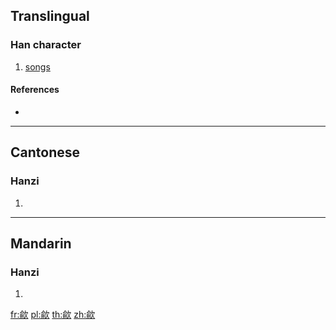 ==Translingual==

===Han character===
{{Han char|rn=76|rad=欠|as=09|sn=13|four=87280|canj=ONNO}}

# [[songs]]

====References====
* {{Han ref|kx=0570.170|dkj=16143|hdz=32146.070|uh=6B48|ud=27464|bh=DDF9|bd=56825}}

----

==Cantonese==

===Hanzi===
{{yue-hanzi|jyut=[[jyu4]]|y=yu4}}

# {{defn|lang=yue|sort=欠09}}

----

==Mandarin==

===Hanzi===
{{cmn-hanzi|pin=[[yú]] ([[yu2]])|wg=yü<sup>2</sup>}}

# {{defn|lang=cmn|sort=欠09}}

[[fr:歈]]
[[pl:歈]]
[[th:歈]]
[[zh:歈]]